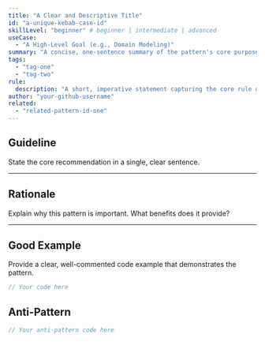 ```yaml
---
title: "A Clear and Descriptive Title"
id: "a-unique-kebab-case-id"
skillLevel: "beginner" # beginner | intermediate | advanced
useCase:
  - "A High-Level Goal (e.g., Domain Modeling)"
summary: "A concise, one-sentence summary of the pattern's core purpose."
tags:
  - "tag-one"
  - "tag-two"
rule:
  description: "A short, imperative statement capturing the core rule of this pattern."
author: "your-github-username"
related:
  - "related-pattern-id-one"
---
```


## Guideline

State the core recommendation in a single, clear sentence.

---

## Rationale

Explain why this pattern is important. What benefits does it provide?

---

## Good Example

Provide a clear, well-commented code example that demonstrates the pattern.

```typescript
// Your code here
```
## Anti-Pattern
```typescript
// Your anti-pattern code here
```